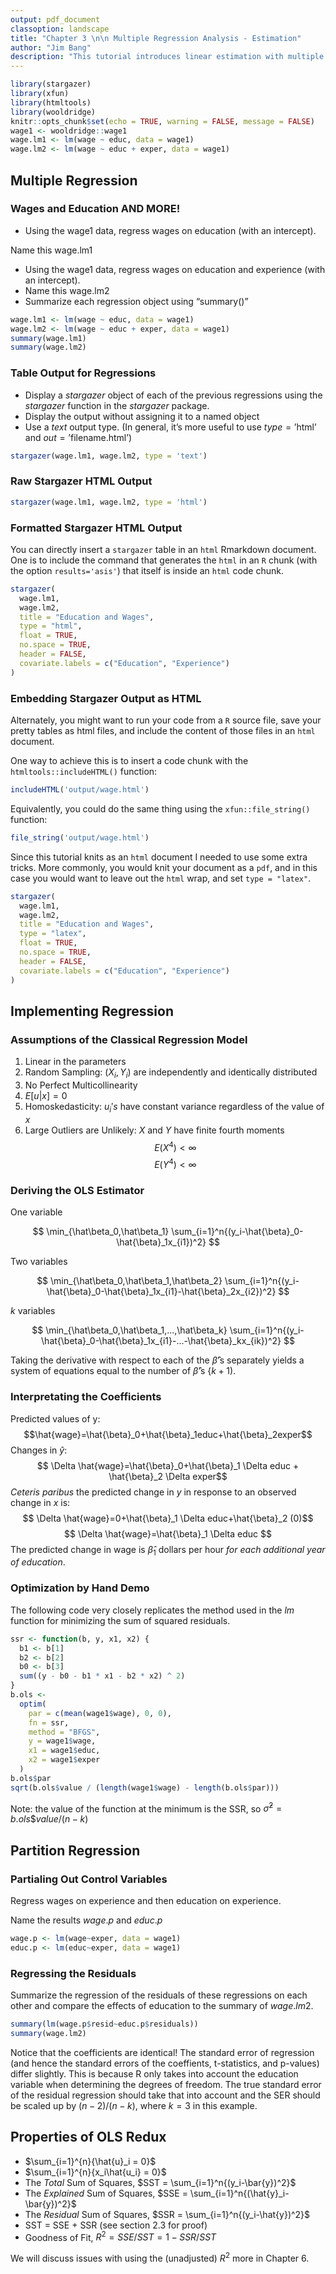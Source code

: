 ```yaml
---
output: pdf_document
classoption: landscape
title: "Chapter 3 \n\n Multiple Regression Analysis - Estimation"
author: "Jim Bang"
description: "This tutorial introduces linear estimation with multiple variables."
---
```


```r
library(stargazer)
library(xfun)
library(htmltools)
library(wooldridge)
knitr::opts_chunk$set(echo = TRUE, warning = FALSE, message = FALSE)
wage1 <- wooldridge::wage1
wage.lm1 <- lm(wage ~ educ, data = wage1)
wage.lm2 <- lm(wage ~ educ + exper, data = wage1)
```

## Multiple Regression

### Wages and Education AND MORE!

- Using the wage1 data, regress wages on education (with an intercept). 

Name this wage.lm1

- Using the wage1 data, regress wages on education and experience (with an intercept). 
- Name this wage.lm2
- Summarize each regression object using "summary()"

```r
wage.lm1 <- lm(wage ~ educ, data = wage1)
wage.lm2 <- lm(wage ~ educ + exper, data = wage1)
summary(wage.lm1)
summary(wage.lm2)
```

\newpage 
### Table Output for Regressions

- Display a *stargazer* object of each of the previous regressions using the *stargazer* function in the *stargazer* package. 
- Display the output without assigning it to a named object 
- Use a *text* output type. (In general, it's more useful to use $type = \text{'html'}$ and $out = \text{'filename.html'}$)

```r
stargazer(wage.lm1, wage.lm2, type = 'text')
```

\newpage
### Raw Stargazer HTML Output 

```r
stargazer(wage.lm1, wage.lm2, type = 'html')
```

\newpage 
### Formatted Stargazer HTML Output 

You can directly insert a `stargazer` table in an `html` Rmarkdown document. One is to include the command that generates the `html` in an `R` chunk (with the option `results='asis'`) that itself is inside an `html` code chunk.  

```r
stargazer(
  wage.lm1,
  wage.lm2,
  title = "Education and Wages",
  type = "html",
  float = TRUE,
  no.space = TRUE,
  header = FALSE,
  covariate.labels = c("Education", "Experience")
)
```

### Embedding Stargazer Output as HTML

Alternately, you might want to run your code from a `R` source file, save your pretty tables as html files, and include the content of those files in an `html` document. 

One way to achieve this is to insert a code chunk with the `htmltools::includeHTML()` function: 

```r
includeHTML('output/wage.html')
```

Equivalently, you could do the same thing using the `xfun::file_string()` function: 

```r
file_string('output/wage.html')
```

Since this tutorial knits as an `html` document I needed to use some extra tricks. More commonly, you would knit your document as a `pdf`, and in this case you would want to leave out the `html` wrap, and set `type = "latex"`. 

```r
stargazer(
  wage.lm1,
  wage.lm2,
  title = "Education and Wages",
  type = "latex",
  float = TRUE,
  no.space = TRUE,
  header = FALSE,
  covariate.labels = c("Education", "Experience")
)
```

\newpage 
## Implementing Regression

### Assumptions of the Classical Regression Model

1. Linear in the parameters
2. Random Sampling: $(X_i, Y_i)$ are independently and identically distributed
3. No Perfect Multicollinearity
4. $E[u|x] = 0$
5. Homoskedasticity: $u_i{'s}$ have constant variance regardless of the value of $x$
6. Large Outliers are Unlikely: $X$ and $Y$ have finite fourth moments
$$E(X^4)< \infty$$
$$E(Y^4)< \infty$$

### Deriving the OLS Estimator

One variable

$$ \min_{\hat\beta_0,\hat\beta_1} \sum_{i=1}^n{(y_i-\hat{\beta}_0-\hat{\beta}_1x_{i1})^2} $$

Two variables

$$ \min_{\hat\beta_0,\hat\beta_1,\hat\beta_2} \sum_{i=1}^n{(y_i-\hat{\beta}_0-\hat{\beta}_1x_{i1}-\hat{\beta}_2x_{i2})^2} $$

$k$ variables

$$ \min_{\hat\beta_0,\hat\beta_1,...,\hat\beta_k} \sum_{i=1}^n{(y_i-\hat{\beta}_0-\hat{\beta}_1x_{i1}-...-\hat{\beta}_kx_{ik})^2} $$

Taking the derivative with respect to each of the $\hat{\beta}$'s separately yields a system of equations equal to the number of $\hat{\beta}$'s {$k + 1$). 

### Interpretating the Coefficients

Predicted values of y:
$$\hat{wage}=\hat{\beta}_0+\hat{\beta}_1educ+\hat{\beta}_2exper$$
Changes in $\hat{y}$:
$$ \Delta \hat{wage}=\hat{\beta}_0+\hat{\beta}_1 \Delta educ + \hat{\beta}_2 \Delta exper$$
*Ceteris paribus* the predicted change in $y$ in response to an observed change in $x$ is:
$$ \Delta \hat{wage}=0+\hat{\beta}_1 \Delta educ+\hat{\beta}_2 (0)$$
$$ \Delta \hat{wage}=\hat{\beta}_1 \Delta educ $$
The predicted change in wage is $\hat\beta_1$ dollars per hour *for each additional year of education*. 

### Optimization by Hand Demo

The following code very closely replicates the method used in the $lm$ function for minimizing the sum of squared residuals.

```r
ssr <- function(b, y, x1, x2) {
  b1 <- b[1]
  b2 <- b[2]
  b0 <- b[3]
  sum((y - b0 - b1 * x1 - b2 * x2) ^ 2)
}
b.ols <-
  optim(
    par = c(mean(wage1$wage), 0, 0),
    fn = ssr,
    method = "BFGS",
    y = wage1$wage,
    x1 = wage1$educ,
    x2 = wage1$exper
  )
b.ols$par
sqrt(b.ols$value / (length(wage1$wage) - length(b.ols$par)))
```

Note: the value of the function at the minimum is the SSR, so $\hat\sigma^2 = b.ols\$value/(n-k)$

\newpage 
## Partition Regression

### Partialing Out Control Variables

Regress wages on experience and then education on experience. 

Name the results $wage.p$ and $educ.p$

```r
wage.p <- lm(wage~exper, data = wage1)
educ.p <- lm(educ~exper, data = wage1)
```

### Regressing the Residuals

Summarize the regression of the residuals of these regressions on each other and compare the effects of education to the summary of $wage.lm2$. 

```r
summary(lm(wage.p$resid~educ.p$residuals))
summary(wage.lm2)
```

Notice that the coefficients are identical! The standard error of regression (and hence the standard errors of the coeffients, t-statistics, and p-values) differ slightly. This is because R only takes into account the education variable when determining the degrees of freedom. The true standard error of the residual regression should take that into account and the SER should be scaled up by $(n-2)/(n-k)$, where $k = 3$ in this example.

## Properties of OLS Redux

- $\sum_{i=1}^{n}{\hat{u}_i = 0}$
- $\sum_{i=1}^{n}{x_i\hat{u_i} = 0}$
- The *Total* Sum of Squares, $SST = \sum_{i=1}^n{(y_i-\bar{y})^2}$
- The *Explained* Sum of Squares, $SSE = \sum_{i=1}^n{(\hat{y}_i-\bar{y})^2}$
- The *Residual* Sum of Squares, $SSR = \sum_{i=1}^n{(y_i-\hat{y})^2}$
- SST = SSE + SSR (see section 2.3 for proof)
- Goodness of Fit, $R^2 = SSE/SST = 1 - SSR/SST$

We will discuss issues with using the (unadjusted) $R^2$ more in Chapter 6. 
